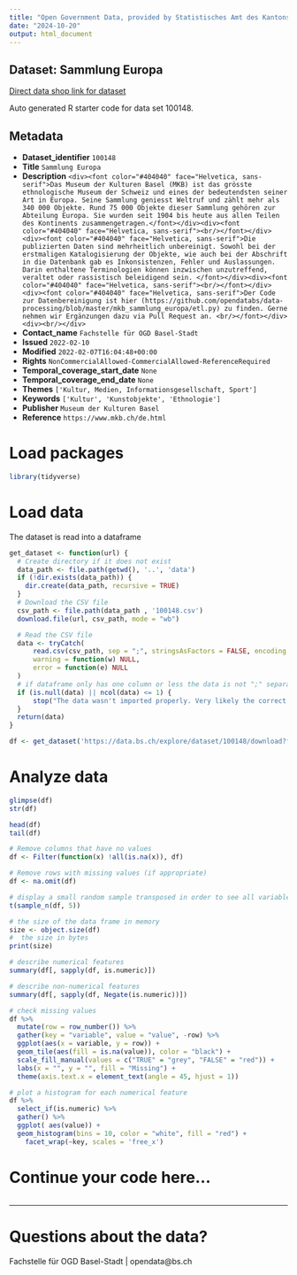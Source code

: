 ```yaml
---
title: "Open Government Data, provided by Statistisches Amt des Kantons Basel-Stadt - Fachstelle OGD"
date: "2024-10-20"
output: html_document
---
```


## Dataset: Sammlung Europa

[Direct data shop link for dataset](https://data.bs.ch/explore/dataset/100148)

Auto generated R starter code for data set 100148.

## Metadata

- **Dataset_identifier** `100148`
- **Title** `Sammlung Europa`
- **Description** `<div><font color="#404040" face="Helvetica, sans-serif">Das Museum der Kulturen Basel (MKB) ist das grösste ethnologische Museum der Schweiz und eines der bedeutendsten seiner Art in Europa. Seine Sammlung geniesst Weltruf und zählt mehr als 340 000 Objekte. Rund 75 000 Objekte dieser Sammlung gehören zur Abteilung Europa. Sie wurden seit 1904 bis heute aus allen Teilen des Kontinents zusammengetragen.</font></div><div><font color="#404040" face="Helvetica, sans-serif"><br/></font></div><div><font color="#404040" face="Helvetica, sans-serif">Die publizierten Daten sind mehrheitlich unbereinigt. Sowohl bei der erstmaligen Katalogisierung der Objekte, wie auch bei der Abschrift in die Datenbank gab es Inkonsistenzen, Fehler und Auslassungen. Darin enthaltene Terminologien können inzwischen unzutreffend, veraltet oder rassistisch beleidigend sein. </font></div><div><font color="#404040" face="Helvetica, sans-serif"><br/></font></div><div><font color="#404040" face="Helvetica, sans-serif">Der Code zur Datenbereinigung ist hier (https://github.com/opendatabs/data-processing/blob/master/mkb_sammlung_europa/etl.py) zu finden. Gerne nehmen wir Ergänzungen dazu via Pull Request an. <br/></font></div><div><br/></div>`
- **Contact_name** `Fachstelle für OGD Basel-Stadt`
- **Issued** `2022-02-10`
- **Modified** `2022-02-07T16:04:48+00:00`
- **Rights** `NonCommercialAllowed-CommercialAllowed-ReferenceRequired`
- **Temporal_coverage_start_date** `None`
- **Temporal_coverage_end_date** `None`
- **Themes** `['Kultur, Medien, Informationsgesellschaft, Sport']`
- **Keywords** `['Kultur', 'Kunstobjekte', 'Ethnologie']`
- **Publisher** `Museum der Kulturen Basel`
- **Reference** `https://www.mkb.ch/de.html`


# Load packages

```r

library(tidyverse)
```

# Load data

The dataset is read into a dataframe

```r
get_dataset <- function(url) {
  # Create directory if it does not exist
  data_path <- file.path(getwd(), '..', 'data')
  if (!dir.exists(data_path)) {
    dir.create(data_path, recursive = TRUE)
  }
  # Download the CSV file
  csv_path <- file.path(data_path , '100148.csv')
  download.file(url, csv_path, mode = "wb")

  # Read the CSV file
  data <- tryCatch(
      read.csv(csv_path, sep = ";", stringsAsFactors = FALSE, encoding = "UTF-8"),
      warning = function(w) NULL,
      error = function(e) NULL
  )
  # if dataframe only has one column or less the data is not ";" separated
  if (is.null(data) || ncol(data) <= 1) {
      stop("The data wasn't imported properly. Very likely the correct separator couldn't be found.\nPlease check the dataset manually and adjust the code.")
  }
  return(data)
}
```

```r

df <- get_dataset('https://data.bs.ch/explore/dataset/100148/download?format=csv&timezone=Europe%2FZurich')

```

# Analyze data

```r

glimpse(df)
str(df)

head(df)
tail(df)

```

```r
# Remove columns that have no values
df <- Filter(function(x) !all(is.na(x)), df)

# Remove rows with missing values (if appropriate)
df <- na.omit(df)
```

```r
# display a small random sample transposed in order to see all variables
t(sample_n(df, 5))
```

```r
# the size of the data frame in memory
size <- object.size(df)
#  the size in bytes
print(size)
```

```r
# describe numerical features
summary(df[, sapply(df, is.numeric)])
```

```r
# describe non-numerical features
summary(df[, sapply(df, Negate(is.numeric))])
```

```r
# check missing values
df %>%
  mutate(row = row_number()) %>%
  gather(key = "variable", value = "value", -row) %>%
  ggplot(aes(x = variable, y = row)) +
  geom_tile(aes(fill = is.na(value)), color = "black") +
  scale_fill_manual(values = c("TRUE" = "grey", "FALSE" = "red")) +
  labs(x = "", y = "", fill = "Missing") +
  theme(axis.text.x = element_text(angle = 45, hjust = 1))
```

```r
# plot a histogram for each numerical feature
df %>%
  select_if(is.numeric) %>%
  gather() %>%
  ggplot( aes(value)) +
  geom_histogram(bins = 10, color = "white", fill = "red") +
    facet_wrap(~key, scales = 'free_x')
```

# Continue your code here...

```r

```
------------------------------------------------------------------------

# Questions about the data?

Fachstelle für OGD Basel-Stadt | opendata@bs.ch
